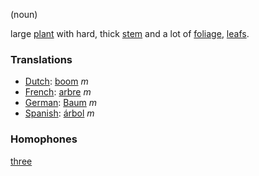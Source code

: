 (noun)

large [[plant]] with hard, thick [[stem]] and a lot of [[foliage]], [[leaf]]s.

===Translations===

*[[Dutch]]: [[boom]] ''m''
*[[French]]: [[arbre]] ''m''
*[[German]]: [[Baum]] ''m''
*[[Spanish]]: [[árbol]] ''m''

===Homophones===

[[three]]